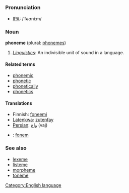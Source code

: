 =={{en}}==
[[Category:English language]]
===Pronunciation===
*[[IPA]]: /ˈfəʊniːm/
<!--*fōn'ēm
*/"f@Uni:m/-->

===Noun===
'''phoneme''' (plural: [[phonemes]])

#''[[Linguistics]]:'' An indivisible unit of sound in a language.

====Related terms====
*[[phonemic]]
*[[phonetic]]
*[[phonetically]]
*[[phonetics]]

====Translations====
*Finnish: [[foneemi]]
*[[Latenkwa]]: [[zutenfay]]
*[[Persian]]: [[واج]] (vaj)
*{{sv}}: [[fonem]]

===See also===
*[[lexeme]]
*[[listeme]]
*[[morpheme]]
*[[toneme]]